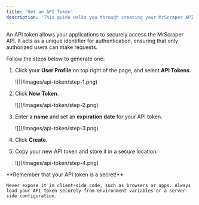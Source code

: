 ```yaml
---
title: 'Get an API Token'
description: 'This guide walks you through creating your MrScraper API Token.'
---
```


An API token allows your applications to securely access the MrScraper API. It acts as a unique identifier for authentication, ensuring that only authorized users can make requests.

Follow the steps below to generate one:

1. Click your **User Profile** on top right of the page, and select **API Tokens**.

    <Frame>
        ![](/images/api-token/step-1.png)
    </Frame>

2. Click **New Token**.

    <Frame>
        ![](/images/api-token/step-2.png)
    </Frame>

3. Enter a **name** and set an **expiration date** for your API token.

    <Frame>
        ![](/images/api-token/step-3.png)
    </Frame>

4. Click **Create**.
5. Copy your new API token and store it in a secure location.

    <Frame>
        ![](/images/api-token/step-4.png)
    </Frame>

<Warning>
    **Remember that your API token is a secret!**

    Never expose it in client-side code, such as browsers or apps. Always load your API token securely from environment variables or a server-side configuration.
</Warning>
